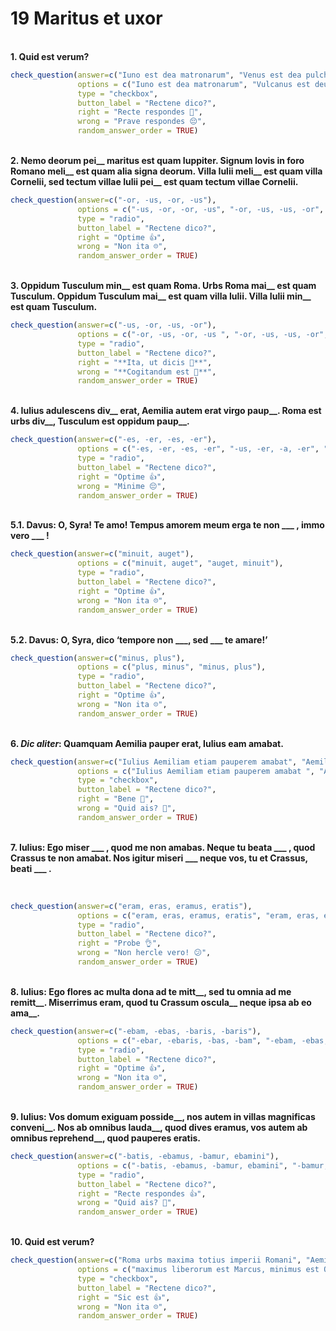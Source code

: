 # 19 Maritus et uxor

</br>
**1. Quid est verum?**

```r
check_question(answer=c("Iuno est dea matronarum", "Venus est dea pulchritudinis"),
               options = c("Iuno est dea matronarum", "Vulcanus est deus amoris", "Venus est dea pulchritudinis", "Cupido et Venus coniuges sunt"),
               type = "checkbox",
               button_label = "Rectene dico?",
               right = "Recte respondes 🙂",
               wrong = "Prave respondes 😔",
               random_answer_order = TRUE)
```

</br>
**2. Nemo deorum pei\_\_ maritus est quam Iuppiter. Signum Iovis in foro Romano meli\_\_ est quam alia signa deorum. Villa Iulii meli\_\_ est quam villa Cornelii, sed tectum villae Iulii pei\_\_ est quam tectum villae Cornelii.**


```r
check_question(answer=c("-or, -us, -or, -us"),
               options = c("-us, -or, -or, -us", "-or, -us, -us, -or", "-or, -us, -or, -us", "-us, -or, -us, -or"),
               type = "radio",
               button_label = "Rectene dico?",
               right = "Optime 👍",
               wrong = "Non ita ☹️",
               random_answer_order = TRUE)
```


</br>
**3. Oppidum Tusculum min\_\_ est quam Roma. Urbs Roma mai\_\_ est quam Tusculum. Oppidum Tusculum mai\_\_ est quam villa Iulii. Villa Iulii min\_\_ est quam Tusculum.**

```r
check_question(answer=c("-us, -or, -us, -or"),
               options = c("-or, -us, -or, -us ", "-or, -us, -us, -or", "-us, -or, -us, -or", "-us, -or, -or, -us"),
               type = "radio",
               button_label = "Rectene dico?",
               right = "**Ita, ut dicis 👏**",
               wrong = "**Cogitandum est 🤔**",
               random_answer_order = TRUE)
```


</br>
**4. Iulius adulescens div\_\_ erat, Aemilia autem erat virgo paup\_\_. Roma est urbs div\_\_, Tusculum est oppidum paup\_\_.**


```r
check_question(answer=c("-es, -er, -es, -er"),
               options = c("-es, -er, -es, -er", "-us, -er, -a, -er", "-us, -era, -a, -erum", "-es, -era, -es, -erum"),
               type = "radio",
               button_label = "Rectene dico?",
               right = "Optime 👍",
               wrong = "Minime 😔",
               random_answer_order = TRUE)
```

</br>
**5.1. Davus: O, Syra! Te amo! Tempus amorem meum erga te non \_\_\_ , immo vero \_\_\_ !**

```r
check_question(answer=c("minuit, auget"),
               options = c("minuit, auget", "auget, minuit"),
               type = "radio",
               button_label = "Rectene dico?",
               right = "Optime 👍",
               wrong = "Non ita ☹️",
               random_answer_order = TRUE)
```

</br>
**5.2. Davus: O, Syra, dico 'tempore non \_\_\_, sed \_\_\_ te amare!'**

```r
check_question(answer=c("minus, plus"),
               options = c("plus, minus", "minus, plus"),
               type = "radio",
               button_label = "Rectene dico?",
               right = "Optime 👍",
               wrong = "Non ita ☹️",
               random_answer_order = TRUE)
```

</br>
**6. _Dic aliter_: Quamquam Aemilia pauper erat, Iulius eam amabat.**

```r
check_question(answer=c("Iulius Aemiliam etiam pauperem amabat", "Aemilia pauper erat, sed tamen Iulius eam amabat"),
               options = c("Iulius Aemiliam etiam pauperem amabat ", "Aemilia pauper erat, sed tamen Iulius eam amabat", "Aemilia pauper erat, Iulius enim eam amabat", "Aemilia pauper erat, Iulius igitur eam amabat"),
               type = "checkbox",
               button_label = "Rectene dico?",
               right = "Bene 🙂",
               wrong = "Quid ais? 🤨",
               random_answer_order = TRUE)
```

</br>
**7. Iulius: Ego miser \_\_\_ , quod me non amabas. Neque tu beata \_\_\_ , quod Crassus te non amabat. Nos igitur miseri \_\_\_ neque vos, tu et Crassus, beati \_\_\_ .**



</br>

```r
check_question(answer=c("eram, eras, eramus, eratis"),
               options = c("eram, eras, eramus, eratis", "eram, eras, eratis, eramus", "eramus, eratis, eram, eras", "eramus, eratis, eras, eram"),
               type = "radio",
               button_label = "Rectene dico?",
               right = "Probe 👌",
               wrong = "Non hercle vero! 😕",
               random_answer_order = TRUE)
```

</br>
**8. Iulius: Ego flores ac multa dona ad te mitt\_\_, sed tu omnia ad me remitt\_\_. Miserrimus eram, quod tu Crassum oscula\_\_ neque ipsa ab eo ama\_\_.**

```r
check_question(answer=c("-ebam, -ebas, -baris, -baris"),
               options = c("-ebar, -ebaris, -bas, -bam", "-ebam, -ebas, -baris, -bas", "-ebar, -ebaris, -bam, -bas", "-ebam, -ebas, -baris, -baris"),
               type = "radio",
               button_label = "Rectene dico?",
               right = "Optime 👍",
               wrong = "Non ita ☹️",
               random_answer_order = TRUE)
```

</br>
**9. Iulius: Vos domum exiguam posside\_\_, nos autem in villas magnificas conveni\_\_. Nos ab omnibus lauda\_\_, quod dives eramus, vos autem ab omnibus reprehend\_\_, quod pauperes eratis.**

```r
check_question(answer=c("-batis, -ebamus, -bamur, ebamini"),
               options = c("-batis, -ebamus, -bamur, ebamini", "-bamur, -ebamini, -bamus, -ebatis", "-batis, -ebamus, -bamini, -ebamur", "-bamur, -ebamini, -batis, -ebamus"),
               type = "radio",
               button_label = "Rectene dico?",
               right = "Recte respondes 👍",
               wrong = "Quid ais? 🤨",
               random_answer_order = TRUE)
```

</br>
**10. Quid est verum?**

```r
check_question(answer=c("Roma urbs maxima totius imperii Romani", "Aemilia Iulium 'virum optimum' appellat"),
               options = c("maximus liberorum est Marcus, minimus est Quintus", "Roma urbs maxima totius imperii Romani", "Aemilia est pessima omnium uxorum", "Aemilia Iulium 'virum optimum' appellat"),
               type = "checkbox",
               button_label = "Rectene dico?",
               right = "Sic est 👍",
               wrong = "Non ita ☹️",
               random_answer_order = TRUE)
```


